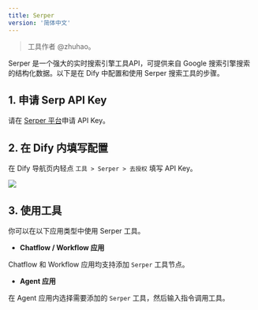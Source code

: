 ```yaml
---
title: Serper
version: '简体中文'
---
```


> 工具作者 @zhuhao。

Serper 是一个强大的实时搜索引擎工具API，可提供来自 Google 搜索引擎搜索的结构化数据。以下是在 Dify 中配置和使用 Serper 搜索工具的步骤。

## 1. 申请 Serp API Key

请在 [Serper 平台](https://serper.dev/signup)申请 API Key。

## 2. 在 Dify 内填写配置

在 Dify 导航页内轻点 `工具 > Serper > 去授权` 填写 API Key。

![](/zh-hans/user-guide/.gitbook/assets/zh-tool-serper.png)

## 3. 使用工具

你可以在以下应用类型中使用 Serper 工具。

* **Chatflow / Workflow 应用**

Chatflow 和 Workflow 应用均支持添加 `Serper` 工具节点。

* **Agent 应用**

在 Agent 应用内选择需要添加的 `Serper` 工具，然后输入指令调用工具。
